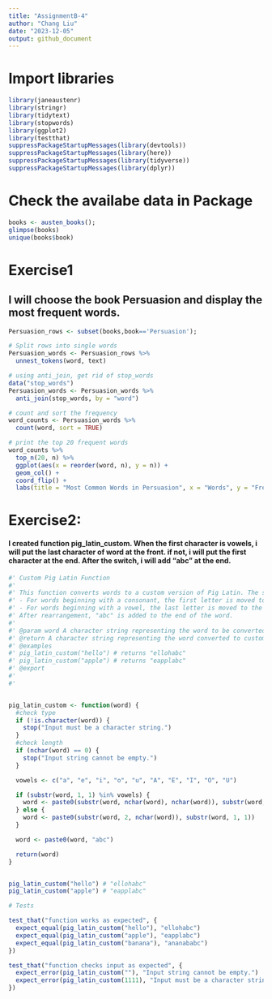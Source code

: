 ```yaml
---
title: "AssignmentB-4"
author: "Chang Liu"
date: "2023-12-05"
output: github_document
---
```


# Import libraries
```r
library(janeaustenr)
library(stringr)
library(tidytext)
library(stopwords)
library(ggplot2)
library(testthat)
suppressPackageStartupMessages(library(devtools))
suppressPackageStartupMessages(library(here))
suppressPackageStartupMessages(library(tidyverse))
suppressPackageStartupMessages(library(dplyr))
```


# Check the availabe data in Package
```r
books <- austen_books();
glimpse(books)
unique(books$book)
```

# Exercise1
## I will choose the book Persuasion and display the most frequent words.
```r
Persuasion_rows <- subset(books,book=='Persuasion');

# Split rows into single words
Persuasion_words <- Persuasion_rows %>%
  unnest_tokens(word, text) 

# using anti_join, get rid of stop_words
data("stop_words")
Persuasion_words <- Persuasion_words %>% 
  anti_join(stop_words, by = "word")

# count and sort the frequency
word_counts <- Persuasion_words %>%
  count(word, sort = TRUE)

# print the top 20 frequent words
word_counts %>%
  top_n(20, n) %>% 
  ggplot(aes(x = reorder(word, n), y = n)) +
  geom_col() +
  coord_flip() +
  labs(title = "Most Common Words in Persuasion", x = "Words", y = "Frequency")


```

# Exercise2: 

#### I created function pig_latin_custom. When the first character is vowels, i will put the last character of word at the front. if not, i will put the first character at the end. After the switch, i will add "abc" at the end.
```r
#' Custom Pig Latin Function
#'
#' This function converts words to a custom version of Pig Latin. The specific rules for conversion are:
#' - For words beginning with a consonant, the first letter is moved to the end of the word.
#' - For words beginning with a vowel, the last letter is moved to the beginning of the word.
#' After rearrangement, "abc" is added to the end of the word.
#'
#' @param word A character string representing the word to be converted.
#' @return A character string representing the word converted to custom Pig Latin.
#' @examples
#' pig_latin_custom("hello") # returns "ellohabc"
#' pig_latin_custom("apple") # returns "eapplabc"
#' @export
#' 
#'


pig_latin_custom <- function(word) {
  #check type
  if (!is.character(word)) {
    stop("Input must be a character string.")
  }
  #check length
  if (nchar(word) == 0) {
    stop("Input string cannot be empty.")
  }

  vowels <- c("a", "e", "i", "o", "u", "A", "E", "I", "O", "U")

  if (substr(word, 1, 1) %in% vowels) {
    word <- paste0(substr(word, nchar(word), nchar(word)), substr(word, 1, nchar(word)-1))
  } else {
    word <- paste0(substr(word, 2, nchar(word)), substr(word, 1, 1))
  }

  word <- paste0(word, "abc")

  return(word)
}


pig_latin_custom("hello") # "ellohabc"
pig_latin_custom("apple") # "eapplabc"

# Tests

test_that("function works as expected", {
  expect_equal(pig_latin_custom("hello"), "ellohabc")
  expect_equal(pig_latin_custom("apple"), "eapplabc")
  expect_equal(pig_latin_custom("banana"), "ananababc")
})

test_that("function checks input as expected", {
  expect_error(pig_latin_custom(""), "Input string cannot be empty.")
  expect_error(pig_latin_custom(1111), "Input must be a character string.")
})

```









